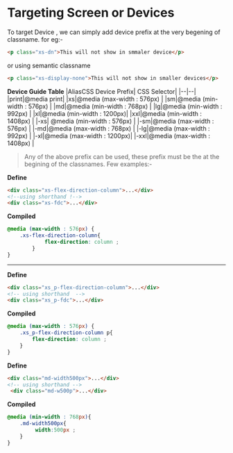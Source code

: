 # Targeting Screen or Devices

To target Device  , we can simply add device prefix at the very begening of classname. for eg:-
```html
<p class="xs-dn">This will not show in smmaler device</p>
```
or using semantic classname
 ```html
<p class="xs-display-none">This will not show in smaller devices</p>

```
**Device Guide Table**
|AliasCSS Device Prefix| CSS Selector|
|--|--|
|print|@media print|
|xs|@media (max-width : 576px) |
|sm|@media  (min-width : 576px) |
|md|@media  (min-width : 768px) |
|lg|@media  (min-width : 992px) |
|xl|@media  (min-width : 1200px)|
|xxl|@media  (min-width : 1408px) |
|-xs| @media (min-width : 576px) |
|-sm|@media  (max-width : 576px) |
|-md|@media  (max-width : 768px) |
|-lg|@media  (max-width : 992px) |
|-xl|@media  (max-width : 1200px)|
|-xxl|@media  (max-width : 1408px) |


>Any of the above prefix can be used, these prefix must be the at the begining of the classnames.
Few examples:-
 
**Define**
```html
<div class="xs-flex-direction-column">...</div>
<!--using shorthand !-->
<div class="xs-fdc">...</div>
```


**Compiled** 
```css
@media (max-width : 576px) {
    .xs-flex-direction-column{
            flex-direction: column ;
        }
}
```
---
**Define**
```html
<div class="xs_p-flex-direction-column">...</div>
<!-- using shorthand  -->
<div class="xs_p-fdc">...</div>
```

**Compiled**
```css
@media (max-width : 576px) { 
    .xs_p-flex-direction-column p{
        flex-direction: column ;
    }
}
```
**Define**
```html
<div class="md-width500px">...</div>
<!-- using shorthand -->
 <div class="md-w500p">...</div>
```

**Compiled**
```css
@media (min-width : 768px){
    .md-width500px{
         width:500px ;
    }
}
```
